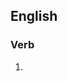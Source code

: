 ==English==

===Verb===
{{head|en|present participle}}

# {{present participle of|nurdle|lang=en|nocat=1}}